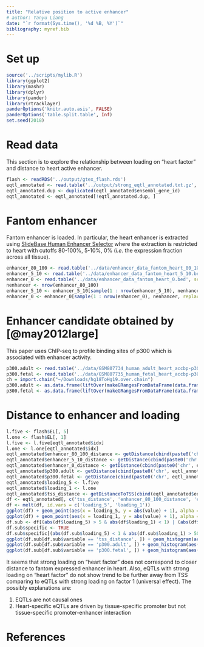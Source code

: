 ```yaml
---
title: "Relative position to active enhancer"
# author: Yanyu Liang
date: "`r format(Sys.time(), '%d %B, %Y')`"
bibliography: myref.bib
---
```


# Set up

```r
source('../scripts/mylib.R')
library(ggplot2)
library(mashr)
library(dplyr)
library(pander)
library(rtracklayer)
panderOptions('knitr.auto.asis', FALSE)
panderOptions('table.split.table', Inf)
set.seed(2018)
```

# Read data

This section is to explore the relationship between loading on "heart factor" and distance to heart active enhancer. 

```r
flash <- readRDS('../output/gtex_flash.rds')
eqtl_annotated <- read.table('../output/strong_eqtl_annotated.txt.gz', header = T)
eqtl_annotated.dup <- duplicated(eqtl_annotated$ensembl_gene_id)
eqtl_annotated <- eqtl_annotated[!eqtl_annotated.dup, ]
```

# Fantom enhancer 

Fantom enhancer is loaded. In particular, the heart enhancer is extracted using [SlideBase Human Enhancer Selector](http://slidebase.binf.ku.dk/human_enhancers/selector) where the extraction is restricted to heart with cutoffs 80-100%, 5-10%, 0% (*i.e.* the expression fraction across all tissue).

```r
enhancer_80_100 <- read.table('../data/enhancer_data_fantom_heart_80_100.bed', sep = '\t')
enhancer_5_10 <- read.table('../data/enhancer_data_fantom_heart_5_10.bed', sep = '\t')
enhancer_0 <- read.table('../data/enhancer_data_fantom_heart_0.bed', sep = '\t')
nenhancer <- nrow(enhancer_80_100)
enhancer_5_10 <- enhancer_5_10[sample(1 : nrow(enhancer_5_10), nenhancer, replace = F), ]
enhancer_0 <- enhancer_0[sample(1 : nrow(enhancer_0), nenhancer, replace = F), ]
```

# Enhancer candidate obtained by [@may2012large]

This paper uses ChIP-seq to profile binding sites of p300 which is associated with enhancer activity.

```r
p300.adult <- read.table('../data/GSM807734_human_adult_heart_accbp-p300_peak.txt.gz')
p300.fetal <- read.table('../data/GSM807735_human_fetal_heart_accbp-p300_peak.txt.gz')
ch = import.chain("~/Downloads/hg18ToHg19.over.chain")
p300.adult <- as.data.frame(liftOver(makeGRangesFromDataFrame(data.frame(chr = p300.adult[, 1], start = p300.adult[, 2], end = p300.adult[, 3], strand = '.', score = p300.adult[, 5])), ch))
p300.fetal <- as.data.frame(liftOver(makeGRangesFromDataFrame(data.frame(chr = p300.fetal[, 1], start = p300.fetal[, 2], end = p300.fetal[, 3], strand = '.', score = p300.fetal[, 5])), ch))
```

# Distance to enhancer and loading

```r
l.five <- flash$EL[, 5]
l.one <- flash$EL[, 1]
l.five <- l.five[eqtl_annotated$idx]
l.one <- l.one[eqtl_annotated$idx]
eqtl_annotated$enhancer_80_100_distance <- getDistance(cbind(paste0('chr', eqtl_annotated$eqtl_chr), eqtl_annotated$eqtl_start), enhancer_80_100)
eqtl_annotated$enhancer_5_10_distance <- getDistance(cbind(paste0('chr', eqtl_annotated$eqtl_chr), eqtl_annotated$eqtl_start), enhancer_5_10)
eqtl_annotated$enhancer_0_distance <- getDistance(cbind(paste0('chr', eqtl_annotated$eqtl_chr), eqtl_annotated$eqtl_start), enhancer_0)
eqtl_annotated$p300.adult <- getDistance(cbind(paste0('chr', eqtl_annotated$eqtl_chr), eqtl_annotated$eqtl_start), p300.adult[, 3:5])
eqtl_annotated$p300.fetal <- getDistance(cbind(paste0('chr', eqtl_annotated$eqtl_chr), eqtl_annotated$eqtl_start), p300.fetal[, 3:5])
eqtl_annotated$loading_5 <- l.five
eqtl_annotated$loading_1 <- l.one
eqtl_annotated$tss_distance <- getDistanceToTSS(cbind(eqtl_annotated$eqtl_chr, eqtl_annotated$eqtl_start, eqtl_annotated$chromosome_name, eqtl_annotated$transcript_start, eqtl_annotated$transcript_end, eqtl_annotated$strand))
df <- eqtl_annotated[, c('tss_distance', 'enhancer_80_100_distance', 'enhancer_5_10_distance', 'enhancer_0_distance', 'p300.adult', 'p300.fetal', 'loading_5', 'loading_1')]
df <- melt(df, id.vars = c('loading_5', 'loading_1'))
ggplot(df) + geom_point(aes(x = loading_5, y = abs(value) + 1), alpha = .1) + facet_wrap(~variable) + scale_y_log10()
ggplot(df) + geom_point(aes(x = loading_1, y = abs(value) + 1), alpha = .1) + facet_wrap(~variable) + scale_y_log10()
df.sub <- df[(abs(df$loading_5) > 5 & abs(df$loading_1) < 1) | (abs(df$loading_5) < 1 & abs(df$loading_1) > 50), ]
df.sub$specific <- TRUE
df.sub$specific[(abs(df.sub$loading_5) < 1 & abs(df.sub$loading_1) > 50)] <- FALSE
ggplot(df.sub[df.sub$variable == 'tss_distance', ]) + geom_histogram(aes(x = value, fill = specific), alpha = .5, position = 'dodge') + ggtitle('Histogram of distance to TSS')
ggplot(df.sub[df.sub$variable == 'p300.adult', ]) + geom_histogram(aes(x = value, fill = specific), alpha = .5, position = 'dodge') + ggtitle('Histogram of distance to p300 ChIP-seq peak (adult)') + scale_x_log10()
ggplot(df.sub[df.sub$variable == 'p300.fetal', ]) + geom_histogram(aes(x = value, fill = specific), alpha = .5, position = 'dodge') + ggtitle('Histogram of distance to p300 ChIP-seq peak (fetal)') + scale_x_log10()
```

It seems that strong loading on "heart factor" does not correspond to closer distance to fantom expressed enhancer in heart. Also, eQTLs with strong loading on "heart factor" do not show trend to be further away from TSS comparing to eQTLs with strong loading on factor 1 (universal effect). The possibly explanations are:

1. EQTLs are not causal ones
2. Heart-specific eQTLs are driven by tissue-specific promoter but not tissue-specific promoter-enhancer interaction



# References